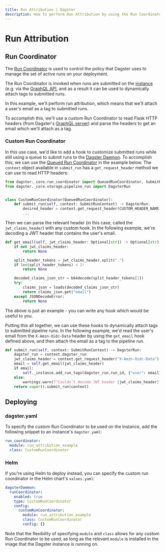 ```yaml
---
title: Run Attribution | Dagster
description: How to perform Run Attribution by using the Run Coordinator.
---
```


# Run Attribution <Experimental />

## Run Coordinator

The [Run Coordinator](/deployment/run-coordinator) is used to control the policy that Dagster uses to manage the set of active runs on your deployment.

The Run Coordinator is invoked when runs are submitted on the [instance](/deployment/dagster-instance) (e.g. via the [GraphQL API](/concepts/dagit/graphql#launch-a-run), and as a result it can be used to dynamically attach <Link href="/concepts/solids-pipelines/pipelines#pipeline-tags">tags</Link> to submitted runs.

In this example, we'll perform run attribution, which means that we'll attach a user's email as a tag to submitted runs.

To accomplish this, we'll use a custom Run Coordinator to read Flask HTTP headers (from Dagster's [GraphQL server](/concepts/dagit/graphql)) and parse the headers to get an email which we'll attach as a tag.

### Custom Run Coordinator

In this use case, we'd like to add a hook to customize submitted runs while still using a queue to submit runs to the [Dagster Daemon](/deployment/dagster-daemon). To accomplish this, we can use the [Queued Run Coordinator](/deployment/run-coordinator) in the example below. The `context` object available in `submit_run` has a `get_request_header` method we can use to read HTTP headers:

```python file=/guides/dagster/run_attribution/custom_run_coordinator_skeleton.py startafter=start_custom_run_coordinator_marker endbefore=end_custom_run_coordinator_marker
from dagster._core.run_coordinator import QueuedRunCoordinator, SubmitRunContext
from dagster._core.storage.pipeline_run import DagsterRun


class CustomRunCoordinator(QueuedRunCoordinator):
    def submit_run(self, context: SubmitRunContext) -> DagsterRun:
        desired_header = context.get_request_header(CUSTOM_HEADER_NAME)
        ...
```

Then we can parse the relevant header (in this case, called the `jwt_claims_header`) with any custom hook. In the following example, we're decoding a JWT header that contains the user's email.

```python file=/guides/dagster/run_attribution/custom_run_coordinator.py startafter=start_email_marker endbefore=end_email_marker dedent=4
def get_email(self, jwt_claims_header: Optional[str]) -> Optional[str]:
    if not jwt_claims_header:
        return None

    split_header_tokens = jwt_claims_header.split(".")
    if len(split_header_tokens) < 2:
        return None

    decoded_claims_json_str = b64decode(split_header_tokens[1])
    try:
        claims_json = loads(decoded_claims_json_str)
        return claims_json.get("email")
    except JSONDecodeError:
        return None
```

The above is just an example - you can write any hook which would be useful to you.

Putting this all together, we can use these hooks to dynamically attach tags to submitted pipeline runs. In the following example, we'd read the user's email from the `X-Amzn-Oidc-Data` header by using the `get_email` hook defined above, and then attach the email as a tag to the pipeline run.

```python file=/guides/dagster/run_attribution/custom_run_coordinator.py startafter=start_submit_marker endbefore=end_submit_marker dedent=4
def submit_run(self, context: SubmitRunContext) -> DagsterRun:
    dagster_run = context.dagster_run
    jwt_claims_header = context.get_request_header("X-Amzn-Oidc-Data")
    email = self.get_email(jwt_claims_header)
    if email:
        self._instance.add_run_tags(dagster_run.run_id, {"user": email})
    else:
        warnings.warn(f"Couldn't decode JWT header {jwt_claims_header}")
    return super().submit_run(context)
```

## Deploying

### dagster.yaml

To specify the custom Run Coordinator to be used on the instance, add the following snippet to an instance's `dagster.yaml`:

```yaml file=/guides/dagster/run_attribution/dagster.yaml
run_coordinator:
  module: run_attribution_example
  class: CustomRunCoordinator
```

### Helm

If you're using Helm to deploy instead, you can specify the custom run coordinator in the Helm chart's `values.yaml`:

```yaml file=/guides/dagster/run_attribution/values.yaml
dagsterDaemon:
  runCoordinator:
    enabled: true
    type: CustomRunCoordinator
    config:
      customRunCoordinator:
        module: run_attribution_example
        class: CustomRunCoordinator
        config: {}
```

Note that the flexibility of specifying `module` and `class` allows for any custom Run Coordinator to be used, as long as the relevant `module` is installed in the image that the Dagster instance is running on.
